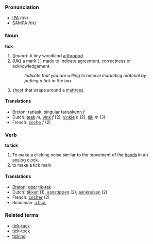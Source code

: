 ===Pronunciation===
*[[w:IPA|IPA]] /tɪk/
*SAMPA:/tIk/

===Noun===
'''tick'''

# (''fauna''): A tiny woodland [[arthropod]].
# (UK) a [[mark]] ( <!--what's the Unicode for this symbol?--> ) made to  indicate agreement, correctness or acknowledgement.
#:''Indicate that you are willing to receive marketing material by putting a tick in the box''
# [[sheet]] that wraps around a [[mattress]].

====Translations====
*[[Breton]]: [[tarlask]], singular [[tarlaskenn]] ''f''
*Dutch: [[teek]] ''m'', [[vink]] ''f'' (2), [[vinkje]] ''n'' (2), [[tijk]] ''m'' (3)
*French: [[coche]] ''f'' (2)

===Verb===
'''to tick''' 

# To make a clicking noise similar to the movement of the [[hand]]s in an [[analog]] [[clock]].
# to make a tick mark

====Translations====

*[[Breton]]: [[ober]] [[tik-tak]]
*Dutch: [[tikken]] (1), [[aanstippen]] (2), [[aankruisen]] (2)
*French: [[cocher]] (2)
*Romanian: [[a ticăi]]

===Related terms===
*[[tick-tack]]
*[[tick-tock]]
*[[ticking]]